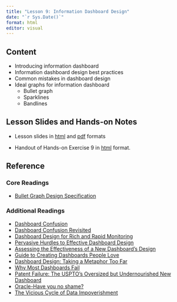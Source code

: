 ```yaml
---
title: "Lesson 9: Information Dashboard Design"
date: "`r Sys.Date()`"
format: html
editor: visual
---
```


## Content

-   Introducing information dashboard
-   Information dashboard design best practices
-   Common mistakes in dashboard design
-   Ideal graphs for information dashboard
    -   Bullet graph
    -   Sparklines
    -   Bandlines

## Lesson Slides and Hands-on Notes

-   Lesson slides in [html](../lesson/Lesson10/Lesson10.html) and [pdf](../lesson/Lesson10/Lesson10.pdf) formats

-   Handout of Hands-on Exercise 9 in [html](../Hands-on_Ex/Hands-on_Ex09/Hands-on_Ex09-Information_Dashboard_Design.html) format.

## Reference

### Core Readings

-   [Bullet Graph Design Specification](http://www.perceptualedge.com/articles/misc/Bullet_Graph_Design_Spec.pdf)

### Additional Readings

-   [Dashboard Confusion](http://www.perceptualedge.com/articles/ie/dashboard_confusion.pdf)
-   [Dashboard Confusion Revisited](http://www.perceptualedge.com/articles/visual_business_intelligen%20ce/dboard_confusion_revisited.pdf)
-   [Dashboard Design for Rich and Rapid Monitoring](http://www.perceptualedge.com/articles/visual_business_intelligence/dd_for_rapid_monitoring.pdf)
-   [Pervasive Hurdles to Effective Dashboard Design](http://www.perceptualedge.com/articles/visual_business_intelligence/pervasive_hurdles_to_dd.pdf)
-   [Assessing the Effectiveness of a New Dashboard's Design](http://www.perceptualedge.com/blog/?p=672)
-   [Guide to Creating Dashboards People Love](https://static1.squarespace.com/static/52f42657e4b0b3416ff6b831/t/55b9117ae4b060a0d84fef15/1438191994754/Dashboards_People_Love_To_Use_Whitepaper_v2.pdf)
-   [Dashboard Design: Taking a Metaphor Too Far](http://www.perceptualedge.com/articles/dmreview/dashboard_design.pdf)
-   [Why Most Dashboards Fail](http://www.perceptualedge.com/articles/misc/WhyMostDashboardsFail.pdf)
-   [Patent Failure: The USPTO's Oversized but Undernourished New Dashboard](http://www.perceptualedge.com/blog/?p=832)
-   [Oracle-Have you no shame?](http://www.perceptualedge.com/blog/?p=784)
-   [The Vicious Cycle of Data Impoverishment](http://www.perceptualedge.com/blog/?p=756)
